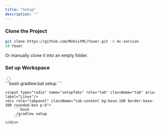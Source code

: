 ```yaml
---
title: "Setup"
description: ""
---
```


### Clone the Project

```bash
git clone https://github.com/MohistMC/Youer.git -b mc-version
cd Youer
```

Or manually clone it into an empty folder.

### Set up Workspace

<div role="tablist" className="tabs tabs-lifted my-6">
    <input type="radio" name="setupTabs" role="tab" className="tab" aria-label="Windows" defaultChecked/>
    <div role="tabpanel" className="tab-content bg-base-100 border-base-300 rounded-box p-6">
        ```bash
        gradlew.bat setup
        ```
    </div>

    <input type="radio" name="setupTabs" role="tab" className="tab" aria-label="Linux"/>
    <div role="tabpanel" className="tab-content bg-base-100 border-base-300 rounded-box p-6">
        ```bash
        ./gradlew setup
        ```
    </div>
</div>
